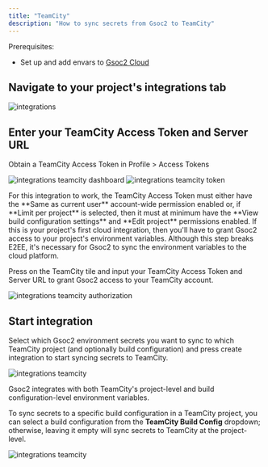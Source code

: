 ```yaml
---
title: "TeamCity"
description: "How to sync secrets from Gsoc2 to TeamCity"
---
```


Prerequisites:

- Set up and add envars to [Gsoc2 Cloud](https://app.gsoc2.com)

## Navigate to your project's integrations tab

![integrations](../../images/integrations.png)

## Enter your TeamCity Access Token and Server URL

Obtain a TeamCity Access Token in Profile > Access Tokens

![integrations teamcity dashboard](../../images/integrations/teamcity/integrations-teamcity-dashboard.png)
![integrations teamcity token](../../images/integrations/teamcity/integrations-teamcity-token.png)

<Note>
  For this integration to work, the TeamCity Access Token must either have the
  **Same as current user** account-wide permission enabled or, if **Limit per project**
  is selected, then it must at minimum have the **View build configuration settings** and **Edit project** permissions enabled.
</Note>

<Info>
  If this is your project's first cloud integration, then you'll have to grant
  Gsoc2 access to your project's environment variables. Although this step
  breaks E2EE, it's necessary for Gsoc2 to sync the environment variables to
  the cloud platform.
</Info>

Press on the TeamCity tile and input your TeamCity Access Token and Server URL to grant Gsoc2 access to your TeamCity account.

![integrations teamcity authorization](../../images/integrations/teamcity/integrations-teamcity-auth.png)

## Start integration

Select which Gsoc2 environment secrets you want to sync to which TeamCity project (and optionally build configuration) and press create integration to start syncing secrets to TeamCity.

![integrations teamcity](../../images/integrations/teamcity/integrations-teamcity-create.png)

<Note>
  Gsoc2 integrates with both TeamCity's project-level and build configuration-level environment variables.
  
  To sync secrets to a specific build configuration in a TeamCity project, you can select a build configuration from the **TeamCity Build Config** dropdown; otherwise, leaving it empty will sync secrets to TeamCity at the project-level.
</Note>

![integrations teamcity](../../images/integrations/teamcity/integrations-teamcity.png)
